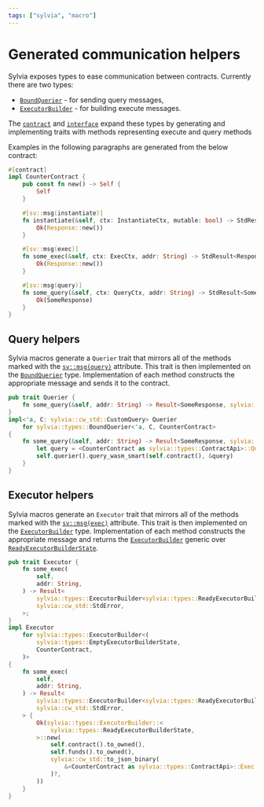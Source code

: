 ```yaml
---
tags: ["sylvia", "macro"]
---
```



# Generated communication helpers

Sylvia exposes types to ease communication between contracts. Currently there
are two types:

- [`BoundQuerier`](https://docs.rs/sylvia/latest/sylvia/types/struct.BoundQuerier.html) -
  for sending query messages,
- [`ExecutorBuilder`](https://docs.rs/sylvia/latest/sylvia/types/struct.ExecutorBuilder.html) -
  for building execute messages.

The [`contract`](../macros/contract) and [`interface`](../macros/interface)
expand these types by generating and implementing traits with methods
representing execute and query methods

Examples in the following paragraphs are generated from the below contract:

```rust
#[contract]
impl CounterContract {
    pub const fn new() -> Self {
        Self
    }

    #[sv::msg(instantiate)]
    fn instantiate(&self, ctx: InstantiateCtx, mutable: bool) -> StdResult<Response> {
        Ok(Response::new())
    }

    #[sv::msg(exec)]
    fn some_exec(&self, ctx: ExecCtx, addr: String) -> StdResult<Response> {
        Ok(Response::new())
    }

    #[sv::msg(query)]
    fn some_query(&self, ctx: QueryCtx, addr: String) -> StdResult<SomeResponse> {
        Ok(SomeResponse)
    }
}
```

## Query helpers

Sylvia macros generate a `Querier` trait that mirrors all of the methods marked
with the [`sv::msg(query)`](../attributes/msg.mdx) attribute. This trait is then
implemented on the
[`BoundQuerier`](https://docs.rs/sylvia/latest/sylvia/types/struct.BoundQuerier.html)
type. Implementation of each method constructs the appropriate message and sends
it to the contract.

```rust
pub trait Querier {
    fn some_query(&self, addr: String) -> Result<SomeResponse, sylvia::cw_std::StdError>;
}
impl<'a, C: sylvia::cw_std::CustomQuery> Querier
    for sylvia::types::BoundQuerier<'a, C, CounterContract>
{
    fn some_query(&self, addr: String) -> Result<SomeResponse, sylvia::cw_std::StdError> {
        let query = <CounterContract as sylvia::types::ContractApi>::Query::some_query(addr);
        self.querier().query_wasm_smart(self.contract(), &query)
    }
}
```

## Executor helpers

Sylvia macros generate an `Executor` trait that mirrors all of the methods
marked with the [`sv::msg(exec)`](../attributes/msg.mdx) attribute. This trait
is then implemented on the
[`ExecutorBuilder`](https://docs.rs/sylvia/latest/sylvia/types/struct.ExecutorBuilder.html)
type. Implementation of each method constructs the appropriate message and
returns the
[`ExecutorBuilder`](https://docs.rs/sylvia/latest/sylvia/types/struct.ExecutorBuilder.html)
generic over
[`ReadyExecutorBuilderState`](https://docs.rs/sylvia/latest/sylvia/types/struct.ReadyExecutorBuilderState.html).

```rust
pub trait Executor {
    fn some_exec(
        self,
        addr: String,
    ) -> Result<
        sylvia::types::ExecutorBuilder<sylvia::types::ReadyExecutorBuilderState>,
        sylvia::cw_std::StdError,
    >;
}
impl Executor
    for sylvia::types::ExecutorBuilder<(
        sylvia::types::EmptyExecutorBuilderState,
        CounterContract,
    )>
{
    fn some_exec(
        self,
        addr: String,
    ) -> Result<
        sylvia::types::ExecutorBuilder<sylvia::types::ReadyExecutorBuilderState>,
        sylvia::cw_std::StdError,
    > {
        Ok(sylvia::types::ExecutorBuilder::<
            sylvia::types::ReadyExecutorBuilderState,
        >::new(
            self.contract().to_owned(),
            self.funds().to_owned(),
            sylvia::cw_std::to_json_binary(
                &<CounterContract as sylvia::types::ContractApi>::Exec::some_exec(addr),
            )?,
        ))
    }
}
```
